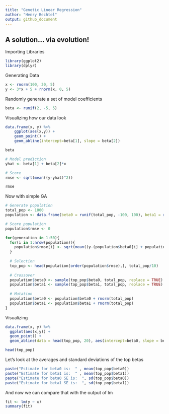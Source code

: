 ```yaml
---
title: "Genetic Linear Regression"
author: "Henry Bechtel"
output: github_document
---
```


## A solution... via evolution!


Importing Libraries
```r
library(ggplot2)
library(dplyr)
```


Generating Data
```r
x <- rnorm(100, 30, 5)
y <- 3*x + 5 + rnorm(x, 0, 5)
```


Randomly generate a set of model coefficients
``` r
beta <- runif(2, -5, 5)
```


Visualizing how our data look
```r
data.frame(x, y) %>%
    ggplot(aes(x,y)) + 
    geom_point() +
    geom_abline(intercept=beta[1], slope = beta[2])

beta
```


```r
# Model prediction
yhat <- beta[1] + beta[2]*x

# Score
rmse <- sqrt(mean((y-yhat)^2))

rmse
```


Now with simple GA
```r
# Generate population
total_pop <- 1000
population <- data.frame(beta0 = runif(total_pop, -100, 100), beta1 = runif(total_pop, -100, 100)) 

# Score population
population$rmse <- 0

for(generation in 1:50){
  for(i in 1:nrow(population)){
    population$rmse[i] <- sqrt(mean((y-(population$beta0[i] + population$beta1[i]*x))^2))
  }
  
  # Selection
  top_pop <- head(population[order(population$rmse),], total_pop/10)
  
  # Crossover
  population$beta0 <- sample(top_pop$beta0, total_pop, replace = TRUE)
  population$beta1 <- sample(top_pop$beta1, total_pop, replace = TRUE)
  
  # Mutation
  population$beta0 <- population$beta0 + rnorm(total_pop)
  population$beta1 <- population$beta1 + rnorm(total_pop)
}
```


Visualizing
```r
data.frame(x, y) %>%
  ggplot(aes(x,y)) + 
  geom_point() +
  geom_abline(data = head(top_pop, 20), aes(intercept=beta0, slope = beta1, alpha = 0.1, color = rmse))
```


```r
head(top_pop)
```


Let's look at the averages and standard deviations of the top betas
```r
paste("Estimate for beta0 is:  " , mean(top_pop$beta0))
paste("Estimate for beta1 is:  " , mean(top_pop$beta1))
paste("Estimate for beta0 SE is:  ", sd(top_pop$beta0))
paste("Estimate for beta1 SE is:  ", sd(top_pop$beta1))
```


And now we can compare that with the output of lm
```r
fit <- lm(y ~ x)
summary(fit)
```

